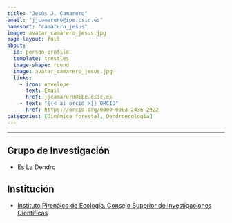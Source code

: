 ```yaml
---
title: "Jesús J. Camarero"
email: "jjcamarero@ipe.csic.es" 
namesort: "camarero_jesus"
image: avatar_camarero_jesus.jpg
page-layout: full
about: 
  id: person-profile
  template: trestles
  image-shape: round
  image: avatar_camarero_jesus.jpg
  links:
    - icon: envelope
      text: Email
      href: jjcamarero@ipe.csic.es
    - text: "{{< ai orcid >}} ORCID"
      href: https://orcid.org/0000-0003-2436-2922
categories: [Dinámica forestal, Dendroecología]
---
```

 
<hr>

:::{#person-profile}

## Grupo de Investigación
- Es La Dendro

## Institución
- [Instituto Pirenáico de Ecología. Consejo Superior de Investigaciones Científicas](http://www.ipe.csic.es/)

:::
